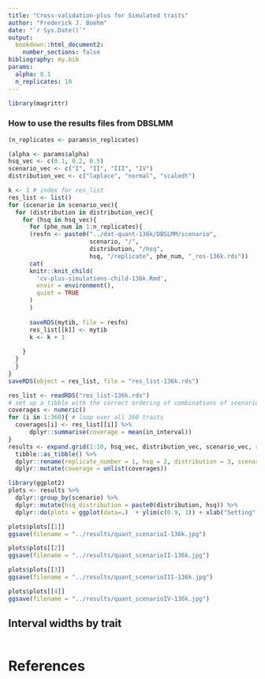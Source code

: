 ```yaml
---
title: "Cross-validation-plus for Simulated traits"
author: "Frederick J. Boehm"
date: "`r Sys.Date()`"
output: 
  bookdown::html_document2:
    number_sections: false
bibliography: my.bib
params:
  alpha: 0.1
  n_replicates: 10
---
```


```r
library(magrittr)
```


### How to use the results files from DBSLMM


```r
(n_replicates <- params$n_replicates)

(alpha <- params$alpha)
hsq_vec <- c(0.1, 0.2, 0.5)
scenario_vec <- c("I", "II", "III", "IV")
distribution_vec <- c("laplace", "normal", "scaledt")

k <- 1 # index for res_list
res_list <- list()
for (scenario in scenario_vec){
  for (distribution in distribution_vec){
    for (hsq in hsq_vec){
      for (phe_num in 1:n_replicates){
      (resfn <- paste0("../dat-quant-136k/DBSLMM/scenario", 
                       scenario, "/", 
                       distribution, "/hsq", 
                       hsq, "/replicate", phe_num, "_res-136k.rds"))
      cat(  
      knitr::knit_child(
        'cv-plus-simulations-child-136k.Rmd', 
        envir = environment(), 
        quiet = TRUE
      )
      )
      
      saveRDS(mytib, file = resfn)
      res_list[[k]] <- mytib
      k <- k + 1
      
    }
  }
  }
}
saveRDS(object = res_list, file = "res_list-136k.rds")
```


```r
res_list <- readRDS("res_list-136k.rds")
# set up a tibble with the correct ordering of combinations of scenario, distribution, hsq, and replicate number
coverages <- numeric()
for (i in 1:360){ # loop over all 360 traits
  coverages[i] <- res_list[[i]] %>%
      dplyr::summarise(coverage = mean(in_interval))
}
results <- expand.grid(1:10, hsq_vec, distribution_vec, scenario_vec, stringsAsFactors = FALSE) %>%
  tibble::as_tibble() %>%
  dplyr::rename(replicate_number = 1, hsq = 2, distribution = 3, scenario = 4) %>%
  dplyr::mutate(coverage = unlist(coverages))

library(ggplot2)  
plots <- results %>%
  dplyr::group_by(scenario) %>%
  dplyr::mutate(hsq_distribution = paste0(distribution, hsq)) %>%
  dplyr::do(plots = ggplot(data=.)  + ylim(c(0.9, 1)) + xlab("Setting") + geom_boxplot(aes(x = hsq_distribution, y = coverage)) + geom_point(aes(x = hsq_distribution, y = coverage)) + ggtitle(paste0("Scenario ", unique(.$scenario))))
```

```r
plots$plots[[1]]
ggsave(filename = "../results/quant_scenarioI-136k.jpg")
```

```r
plots$plots[[2]]
ggsave(filename = "../results/quant_scenarioII-136k.jpg")
```

```r
plots$plots[[3]]
ggsave(filename = "../results/quant_scenarioIII-136k.jpg")
```


```r
plots$plots[[4]]
ggsave(filename = "../results/quant_scenarioIV-136k.jpg")
```

## Interval widths by trait

```r

```


# References





